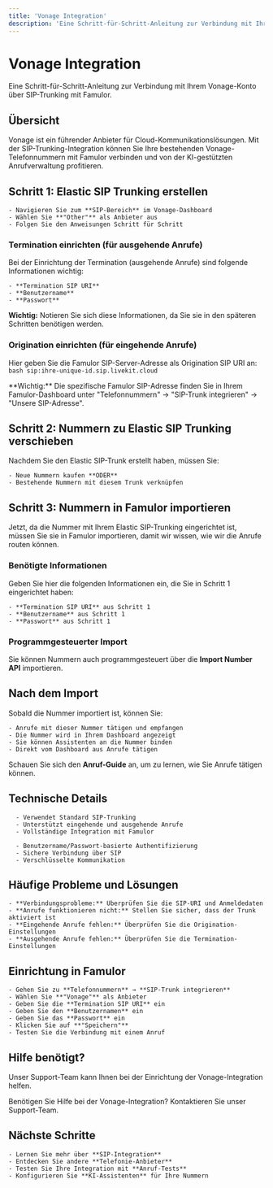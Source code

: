 ```yaml
---
title: 'Vonage Integration'
description: 'Eine Schritt-für-Schritt-Anleitung zur Verbindung mit Ihrem Vonage-Konto über SIP-Trunking'
---
```


# Vonage Integration

<Note>
  Eine Schritt-für-Schritt-Anleitung zur Verbindung mit Ihrem Vonage-Konto über SIP-Trunking mit Famulor.
</Note>

## Übersicht

<Card
  title="Was ist Vonage?"
  icon="building"
  color="blue">
  Vonage ist ein führender Anbieter für Cloud-Kommunikationslösungen. Mit der SIP-Trunking-Integration können Sie Ihre bestehenden Vonage-Telefonnummern mit Famulor verbinden und von der KI-gestützten Anrufverwaltung profitieren.
</Card>

## Schritt 1: Elastic SIP Trunking erstellen

<Card
  title="SIP-Trunk in Vonage einrichten"
  icon="settings"
  color="green">
  
    - Navigieren Sie zum **SIP-Bereich** im Vonage-Dashboard
    - Wählen Sie **"Other"** als Anbieter aus
    - Folgen Sie den Anweisungen Schritt für Schritt
  
</Card>

### Termination einrichten (für ausgehende Anrufe)

<Card
  title="Wichtige Informationen notieren"
  icon="edit"
  color="orange">
  Bei der Einrichtung der Termination (ausgehende Anrufe) sind folgende Informationen wichtig:
  
    - **Termination SIP URI**
    - **Benutzername**
    - **Passwort**
  
  **Wichtig:** Notieren Sie sich diese Informationen, da Sie sie in den späteren Schritten benötigen werden.
</Card>

### Origination einrichten (für eingehende Anrufe)

<Card
  title="Famulor SIP-Server konfigurieren"
  icon="server"
  color="purple">
  Hier geben Sie die Famulor SIP-Server-Adresse als Origination SIP URI an:
  <CodeGroup>
    <CodeGroupItem title="SIP-Server">
      ```bash
      sip:ihre-unique-id.sip.livekit.cloud
      ```
    </CodeGroupItem>
  </CodeGroup>
  
  <Note>
    **Wichtig:** Die spezifische Famulor SIP-Adresse finden Sie in Ihrem Famulor-Dashboard unter "Telefonnummern" → "SIP-Trunk integrieren" → "Unsere SIP-Adresse".
  </Note>
</Card>

## Schritt 2: Nummern zu Elastic SIP Trunking verschieben

<Card
  title="Nummern verknüpfen"
  icon="phone"
  color="blue">
  Nachdem Sie den Elastic SIP-Trunk erstellt haben, müssen Sie:
  
    - Neue Nummern kaufen **ODER**
    - Bestehende Nummern mit diesem Trunk verknüpfen
  
</Card>

## Schritt 3: Nummern in Famulor importieren

<Card
  title="Integration in Famulor abschließen"
  icon="download"
  color="green">
  Jetzt, da die Nummer mit Ihrem Elastic SIP-Trunking eingerichtet ist, müssen Sie sie in Famulor importieren, damit wir wissen, wie wir die Anrufe routen können.
</Card>

### Benötigte Informationen

<Card
  title="Vonage-Daten eingeben"
  icon="database"
  color="red">
  Geben Sie hier die folgenden Informationen ein, die Sie in Schritt 1 eingerichtet haben:
  
    - **Termination SIP URI** aus Schritt 1
    - **Benutzername** aus Schritt 1
    - **Passwort** aus Schritt 1
  
</Card>

### Programmgesteuerter Import

<Card
  title="API-Import verfügbar"
  icon="code"
  color="indigo">
  Sie können Nummern auch programmgesteuert über die **Import Number API** importieren.
</Card>

## Nach dem Import

<Card
  title="Vollständige Funktionalität"
  icon="check-circle"
  color="green">
  Sobald die Nummer importiert ist, können Sie:
  
    - Anrufe mit dieser Nummer tätigen und empfangen
    - Die Nummer wird in Ihrem Dashboard angezeigt
    - Sie können Assistenten an die Nummer binden
    - Direkt vom Dashboard aus Anrufe tätigen
  
</Card>

<Card
  title="Weiterführende Informationen"
  icon="book-open"
  color="blue">
  Schauen Sie sich den **Anruf-Guide** an, um zu lernen, wie Sie Anrufe tätigen können.
</Card>

## Technische Details

<CardGroup cols={2}>
  <Card
    title="SIP-Protokoll"
    icon="settings"
    color="blue">
    
      - Verwendet Standard SIP-Trunking
      - Unterstützt eingehende und ausgehende Anrufe
      - Vollständige Integration mit Famulor
    
  </Card>
  
  <Card
    title="Authentifizierung"
    icon="shield"
    color="green">
    
      - Benutzername/Passwort-basierte Authentifizierung
      - Sichere Verbindung über SIP
      - Verschlüsselte Kommunikation
    
  </Card>
</CardGroup>

## Häufige Probleme und Lösungen

<Card
  title="Troubleshooting"
  icon="help-circle"
  color="orange">
  
    - **Verbindungsprobleme:** Überprüfen Sie die SIP-URI und Anmeldedaten
    - **Anrufe funktionieren nicht:** Stellen Sie sicher, dass der Trunk aktiviert ist
    - **Eingehende Anrufe fehlen:** Überprüfen Sie die Origination-Einstellungen
    - **Ausgehende Anrufe fehlen:** Überprüfen Sie die Termination-Einstellungen
  
</Card>

## Einrichtung in Famulor

<Card
  title="Schritte zur Einrichtung"
  icon="settings"
  color="purple">
  
    - Gehen Sie zu **Telefonnummern** → **SIP-Trunk integrieren**
    - Wählen Sie **"Vonage"** als Anbieter
    - Geben Sie die **Termination SIP URI** ein
    - Geben Sie den **Benutzernamen** ein
    - Geben Sie das **Passwort** ein
    - Klicken Sie auf **"Speichern"**
    - Testen Sie die Verbindung mit einem Anruf
  
</Card>

## Hilfe benötigt?

<Tip>
  Unser Support-Team kann Ihnen bei der Einrichtung der Vonage-Integration helfen.
</Tip>

<Card
  title="Support kontaktieren"
  icon="headphones"
  color="blue"
  href="mailto:support@famulor.io">
  Benötigen Sie Hilfe bei der Vonage-Integration? Kontaktieren Sie unser Support-Team.
</Card>

## Nächste Schritte

<Card
  title="Weiterführende Ressourcen"
  icon="arrow-right"
  color="green">
  
    - Lernen Sie mehr über **SIP-Integration**
    - Entdecken Sie andere **Telefonie-Anbieter**
    - Testen Sie Ihre Integration mit **Anruf-Tests**
    - Konfigurieren Sie **KI-Assistenten** für Ihre Nummern
  
</Card>
